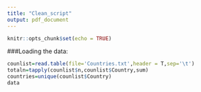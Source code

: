 ```yaml
---
title: "Clean_script"
output: pdf_document
---
```


```r
knitr::opts_chunk$set(echo = TRUE)
```

###Loading the data:
```r
counlist=read.table(file='Countries.txt',header = T,sep='\t')
totaln=tapply(counlist$n,counlist$Country,sum)
countries=unique(counlist$Country)
data
```

